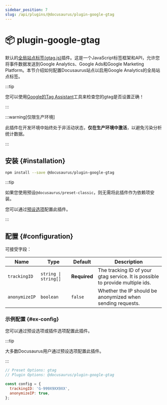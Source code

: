 ```yaml
---
sidebar_position: 7
slug: /api/plugins/@docusaurus/plugin-google-gtag
---
```


# 📦 plugin-google-gtag


默认的[全局站点标签(gtag.js)](https://developers.google.com/tag-platform/gtagjs)插件。这是一个JavaScript标签框架和API，允许您将事件数据发送到Google Analytics、Google Ads和Google Marketing Platform。本节介绍如何配置Docusaurus站点以启用Google Analytics的全局站点标签。

:::tip

您可以使用[Google的Tag Assistant](https://tagassistant.google.com/)工具来检查您的gtag是否设置正确！

:::

:::warning[仅限生产环境]

此插件在开发环境中始终处于非活动状态，**仅在生产环境中激活**，以避免污染分析统计数据。

:::

## 安装 {#installation}

```bash npm2yarn
npm install --save @docusaurus/plugin-google-gtag
```

:::tip

如果您使用预设`@docusaurus/preset-classic`，则无需将此插件作为依赖项安装。

您可以通过[预设选项](../../using-plugins.mdx#docusauruspreset-classic)配置此插件。

:::

## 配置 {#configuration}

可接受字段：

<APITable>

| Name | Type | Default | Description |
| --- | --- | --- | --- |
| `trackingID` | <code>string \| string[]</code> | **Required** | The tracking ID of your gtag service. It is possible to provide multiple ids. |
| `anonymizeIP` | `boolean` | `false` | Whether the IP should be anonymized when sending requests. |

</APITable>

### 示例配置 {#ex-config}

您可以通过预设选项或插件选项配置此插件。

:::tip

大多数Docusaurus用户通过预设选项配置此插件。

:::

```js config-tabs
// Preset Options: gtag
// Plugin Options: @docusaurus/plugin-google-gtag

const config = {
  trackingID: 'G-999X9XX9XX',
  anonymizeIP: true,
};
```